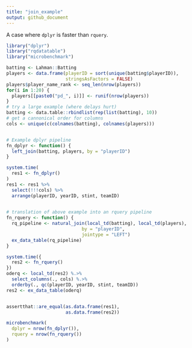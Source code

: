 ```yaml
---
title: "join_example"
output: github_document
---
```


A case where `dplyr` is faster than `rquery`.

```r
library("dplyr")
library("rqdatatable")
library("microbenchmark")

batting <- Lahman::Batting
players <- data.frame(playerID = sort(unique(batting$playerID)),
                      stringsAsFactors = FALSE)
players$player_name_rank <- seq_len(nrow(players))
for(i in 1:20) {
  players[[paste0("pd_", i)]] <- runif(nrow(players))
}
# try a large example (where delays hurt)
batting <- data.table::rbindlist(rep(list(batting), 10))
# get a cannonical order for columns
cols <- unique(c(colnames(batting), colnames(players)))


# Example dplyr pipeline
fn_dplyr <- function() {
  left_join(batting, players, by = "playerID")
}

system.time(
  res1 <- fn_dplyr()
)
res1 <- res1 %>%
  select(!!!cols) %>%
  arrange(playerID, yearID, stint, teamID)

  
# translation of above example into an rquery pipeline
fn_rquery <- function() {
  rq_pipeline <- natural_join(local_td(batting), local_td(players), 
                            by = "playerID",
                            jointype = "LEFT")
  ex_data_table(rq_pipeline)
}

system.time({
  res2 <- fn_rquery()
})
oderq <- local_td(res2) %.>% 
  select_columns(., cols) %.>% 
  orderby(., qc(playerID, yearID, stint, teamID))
res2 <- ex_data_table(oderq)


assertthat::are_equal(as.data.frame(res1),
                      as.data.frame(res2))

microbenchmark(
  dplyr = nrow(fn_dplyr()),
  rquery = nrow(fn_rquery())
)
```

